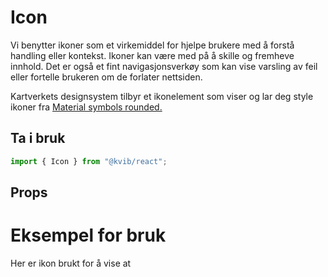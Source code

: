
<Meta of={IconStories} />

# Icon

Vi benytter ikoner som et virkemiddel for hjelpe brukere med å forstå handling eller kontekst. Ikoner kan være med på å skille og fremheve innhold.
Det er også et fint navigasjonsverkøy som kan vise varsling av feil eller fortelle brukeren om de forlater nettsiden.

Kartverkets designsystem tilbyr et ikonelement som viser og lar deg style ikoner fra
[Material symbols rounded.](https://fonts.google.com/icons?icon.set=Material+Symbols&icon.style=Rounded)

## Ta i bruk

```jsx
import { Icon } from "@kvib/react";
```

## Props

<Canvas of={IconStories.defaultIcon} />
<Controls of={IconStories.defaultIcon} />

# Eksempel for bruk

Her er ikon brukt for å vise at

<Canvas of={IconStories.exampleIcon} />
